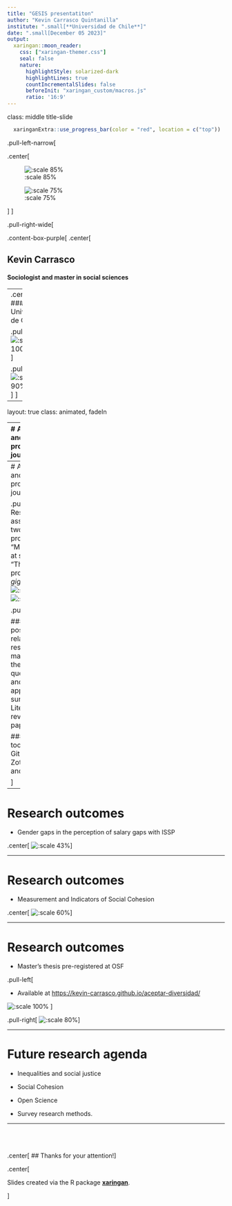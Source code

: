 ```yaml
---
title: "GESIS presentatiton"
author: "Kevin Carrasco Quintanilla"
institute: ".small[**Universidad de Chile**]"
date: ".small[December 05 2023]"
output:
  xaringan::moon_reader:
    css: ["xaringan-themer.css"]
    seal: false
    nature:
      highlightStyle: solarized-dark
      highlightLines: true
      countIncrementalSlides: false
      beforeInit: "xaringan_custom/macros.js"
      ratio: '16:9'
---
```

class: middle title-slide

```r
  xaringanExtra::use_progress_bar(color = "red", location = c("top"))
```

.pull-left-narrow[

.center[
<br>

![:scale 85%](images/chile.png)

![:scale 75%](images/logocoes.png)

]
]

.pull-right-wide[
<br>

.content-box-purple[
.center[

## Kevin Carrasco

#### Sociologist and master in social sciences

----
.center[
#### Universidad de Chile
]
]
]

.pull-left[
![:scale 100%](images/facso.png)
]

.pull-right[
![:scale 90%](images/mcs.png)
]
]
---

layout: true
class: animated, fadeIn

---
# Academic and professional journey

.pull-left[
### Research assistant at Center for social conflict and cohesion studies (COES)

.center[
![:scale 50%](images/logocoes.png)
]
![:scale 50%](images/lisa.png)
![:scale 45%](images/ocs.png)
]

.pull-right[
### This position includes working in the open social science laboratory and the social cohesion observatory

### Interdisciplinary work with protocols and workflows that facilitate collaborative work

]

---
# Academic and professional journey

.pull-left[
### Research assistant in two grant projects "Meritocracy at school" and "The work process in the *gig* economy"
![:scale 40%](images/edumer.png)
![:scale 40%](images/gig.png)
]

.pull-right[

### These positions are related to research, mainly with the design of questionnaires and application of surveys. Literature review and paper writing.

### Different tools like R, Github, Zotero, Quarto and Shiny

]

---

# Research outcomes

- Gender gaps in the perception of salary gaps with ISSP

.center[
![:scale 43%](images/issp.png)
]

---

# Research outcomes

- Measurement and Indicators of Social Cohesion

.center[
![:scale 60%](images/plot_horizontal.png)
]

---

# Research outcomes

- Master's thesis pre-registered at OSF

.pull-left[

* Available at [https://kevin-carrasco.github.io/aceptar-diversidad/](https://kevin-carrasco.github.io/aceptar-diversidad/)

![:scale 100%](images/osf.png)
]

.pull-right[
![:scale 80%](images/thesis.png)
]

---

# Future research agenda

* Inequalities and social justice

* Social Cohesion

* Open Science

* Survey research methods.

---
<br>
<br>
<br>
.center[
## Thanks for your attention!
]

.center[

Slides created via the R package [**xaringan**](https://github.com/yihui/xaringan).

]
